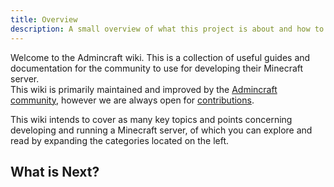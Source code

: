 ```yaml
---
title: Overview
description: A small overview of what this project is about and how to get started.
---
```


Welcome to the Admincraft wiki. This is a collection of useful guides and documentation for the community to use for developing their Minecraft server.\
This wiki is primarily maintained and improved by the [Admincraft community](https://www.reddit.com/r/admincraft/), however we are always open for [contributions](contribution.mdx).

This wiki intends to cover as many key topics and points concerning developing and running a Minecraft server, of which you can explore and read by expanding the categories located on the left.

## What is Next?

<Cards>
  <Card title="Learn more about Next.js" href="https://nextjs.org/docs" />
  <Card title="Learn more about Fumadocs" href="https://fumadocs.vercel.app" />
</Cards>
